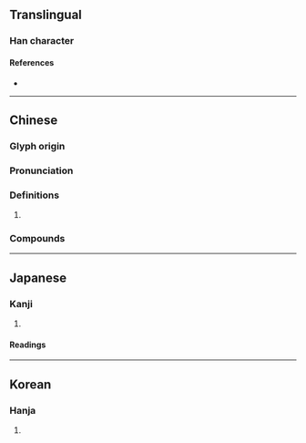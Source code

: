 {{character info/new}}
==Translingual==

===Han character===
{{Han char|rn=94|rad=犬|as=13|sn=16|four=47252|canj=KHNBQ|ids=⿰犭解}}

====References====
* {{Han ref|kx=0719.330|dkj=20734|dj=1131.070|hdz=21373.070|uh=736C|ud=29548|bh=EA5E|bd=59998}}

----

==Chinese==
{{zh-forms|alt=𧴛}}

===Glyph origin===
{{Han etym}}

===Pronunciation===
{{zh-pron
|m=xiè
|c=haai5
|mc=y
|oc=y
|cat=
}}

===Definitions===
{{zh-hanzi}}

# {{zh-only|獬豸}}

===Compounds===
{{zh-der|獬豸冠|獬豸}}

----

==Japanese==

===Kanji===
{{ja-kanji|grade=|rs=犬13}}

# {{defn|lang=ja|sort=犬13}}

====Readings====
{{ja-readings
|on=かい, げ
|kun=
}}

----

==Korean==

===Hanja===
{{ko-hanja|hangeul=해|eumhun=|rv=hae|mr=hae|y=hay}}

# {{defn|lang=ko|sort=犬13}}